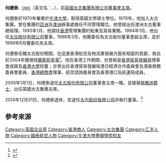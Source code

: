 '''何禮泰'''<span style="font-size:smaller;">，[[CMG|CMG]]</span>{{SBSHK}}（英文名：{{lang|en|James Wyndham John Hughes-Hallett}}，{{bd|1949年|9月10日|2019年|10月12日|catIdx=Hughes-Hallett, James}}），前[[英國太古集團有限公司|英國太古集團有限公司]][[董事會主席|董事會主席]]。

何禮泰於1970年畢業於[[牛津大學|牛津大學]]，取得英國文學碩士學位。1976年，他加入太古集團，曾在集團的[[亞洲|亞洲]]及[[澳洲|澳洲]]辦事處擔任不同管理職位。他曾經出任澳洲太古董事總經理。1993年1月，他調往[[香港|香港]]管理集團的船東及貿易業務。1994年1月，他出任[[太古股份有限公司|太古股份有限公司]]董事，1998年3月，他獲委任為太古股份董事會副主席，並於1999年6月獲委任為主席。

何禮泰任職太古股份期間，在促進香港航空及物流業發展方面有相當的貢獻，故此於2004年獲頒授[[銀紫荊星章|銀紫荊星章]]<ref>{{cite web |url=http://paper.wenweipo.com/2004/07/01/HK0407010060.htm |title=香港特區政府二○○四年授勳名單 |publisher=文匯報 |date=2004-07-01 |accessdate=2020-10-18 |archive-date=2020-11-02 |archive-url=https://web.archive.org/web/20201102143700/http://paper.wenweipo.com/2004/07/01/HK0407010060.htm |dead-url=no }}</ref>。他在香港工作期間，也曾經是[[香港貿易發展局|香港貿易發展局]]理事會成員及[[香港大學|香港大學]]校董；亦曾出任香港貿易發展局港日經濟合作委員會及港美商務委員會委員、[[香港總商會|香港總商會]]理事、航空諮詢委員會及香港港口及航運局成員。 

2005年1月1日，何禮泰退任[[太古股份有限公司|太古股份有限公司]]董事會主席一職，並接替[[施懷雅家族|施雅迪]][[爵士|爵士]]，出任英國太古集團主席。

2014年12月31日，何禮泰退休，並退任[[太古股份有限公司|太古股份有限公司]]非執行董事。<ref>{{Cite web |url=http://www.quamnet.com/newscontent.action?articleId=3982013 |title=存档副本 |access-date=2015-06-01 |archive-url=https://web.archive.org/web/20150601175737/http://www.quamnet.com/newscontent.action?articleId=3982013 |archive-date=2015-06-01 |dead-url=yes }}</ref>

==參考來源==
{{Reflist}}


{{太古集團}}

{{DEFAULTSORT:Hughes-Hallett, James}}
[[Category:英国企业家|Category:英国企业家]]
[[Category:香港商人|Category:香港商人]]
[[Category:太古集團|Category:太古集團]]
[[Category:汇丰人物|Category:汇丰人物]]
[[Category:國泰航空人物|Category:國泰航空人物]]
[[Category:牛津大學墨頓學院校友|Category:牛津大學墨頓學院校友]]